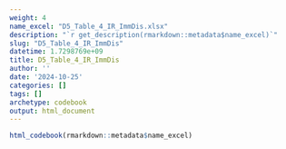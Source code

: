 ```yaml
---
weight: 4
name_excel: "D5_Table_4_IR_ImmDis.xlsx"
description: "`r get_description(rmarkdown::metadata$name_excel)`"
slug: "D5_Table_4_IR_ImmDis"
datetime: 1.7298769e+09
title: D5_Table_4_IR_ImmDis
author: ''
date: '2024-10-25'
categories: []
tags: []
archetype: codebook
output: html_document
---
```


```r
html_codebook(rmarkdown::metadata$name_excel)
```
